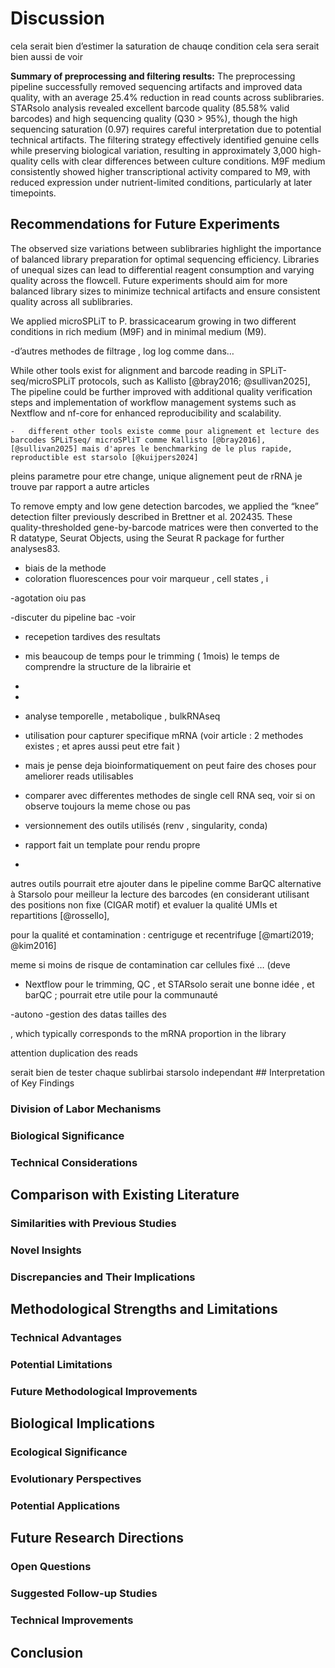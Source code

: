 # Discussion


cela serait bien d'estimer la saturation de chauqe condition
cela sera serait bien aussi de voir 











**Summary of preprocessing and filtering results:** The preprocessing pipeline successfully removed sequencing artifacts and improved data quality, with an average 25.4% reduction in read counts across sublibraries. STARsolo analysis revealed excellent barcode quality (85.58% valid barcodes) and high sequencing quality (Q30 > 95%), though the high sequencing saturation (0.97) requires careful interpretation due to potential technical artifacts. The filtering strategy effectively identified genuine cells while preserving biological variation, resulting in approximately 3,000 high-quality cells with clear differences between culture conditions. M9F medium consistently showed higher transcriptional activity compared to M9, with reduced expression under nutrient-limited conditions, particularly at later timepoints.



::: {.callout-tip}
## Recommendations for Future Experiments

The observed size variations between sublibraries highlight the importance of balanced library preparation for optimal sequencing efficiency. Libraries of unequal sizes can lead to differential reagent consumption and varying quality across the flowcell. Future experiments should aim for more balanced library sizes to minimize technical artifacts and ensure consistent quality across all sublibraries.
:::



We applied microSPLiT to P. brassicacearum growing in two different conditions in rich medium (M9F) and in minimal medium (M9).


-d'autres methodes de filtrage , log log comme dans... 

While other tools exist for alignment and barcode reading in SPLiT-seq/microSPLiT protocols, such as Kallisto [@bray2016; @sullivan2025],  The pipeline could be further improved with additional quality verification steps and implementation of workflow management systems such as Nextflow and nf-core for enhanced reproducibility and scalability.



    -   different other tools existe comme pour alignement et lecture des barcodes SPLiTseq/ microSPliT comme Kallisto [@bray2016], [@sullivan2025] mais d'apres le benchmarking de le plus rapide, reproductible est starsolo [@kuijpers2024]


pleins parametre pour etre change, unique alignement 
peut de rRNA je trouve par rapport a autre articles 



To remove empty and low gene detection  barcodes, we applied the “knee” detection filter previously described in Brettner et al. 202435. These quality-thresholded gene-by-barcode matrices were then converted to the R datatype, Seurat Objects, using the Seurat R package for further analyses83.


- biais de la methode 
- coloration fluorescences pour voir marqueur , cell states , i

-agotation oiu pas 

-discuter du pipeline bac 
-voir 




-   recepetion tardives des resultats

-   mis beaucoup de temps pour le trimming ( 1mois) le temps de comprendre la structure de la librairie et

-   

-   

-   analyse temporelle , metabolique , bulkRNAseq

-   utilisation pour capturer specifique mRNA (voir article : 2 methodes existes ; et apres aussi peut etre fait )

-   mais je pense deja bioinformatiquement on peut faire des choses pour ameliorer reads utilisables

-   comparer avec differentes methodes de single cell RNA seq, voir si on observe toujours la meme chose ou pas

-   versionnement des outils utilisés (renv , singularity, conda)

-   rapport fait un template pour rendu propre

-   

autres outils pourrait etre ajouter dans le pipeline comme BarQC alternative à Starsolo pour meilleur la lecture des barcodes (en considerant utilisant des positions non fixe (CIGAR motif) et evaluer la qualité UMIs et repartitions [@rossello],

pour la qualité et contamination : centriguge et recentrifuge [@martí2019; @kim2016]

meme si moins de risque de contamination car cellules fixé ... (deve

-   Nextflow pour le trimming, QC , et STARsolo serait une bonne idée , et barQC ; pourrait etre utile pour la communauté


-autono 
-gestion des datas tailles des 














, which typically corresponds to the mRNA proportion in the library



attention duplication des reads 

serait bien de tester chaque sublirbai starsolo independant 
## Interpretation of Key Findings

### Division of Labor Mechanisms

### Biological Significance

### Technical Considerations

## Comparison with Existing Literature

### Similarities with Previous Studies

### Novel Insights

### Discrepancies and Their Implications

## Methodological Strengths and Limitations

### Technical Advantages

### Potential Limitations

### Future Methodological Improvements

## Biological Implications

### Ecological Significance

### Evolutionary Perspectives

### Potential Applications

## Future Research Directions

### Open Questions

### Suggested Follow-up Studies

### Technical Improvements

## Conclusion